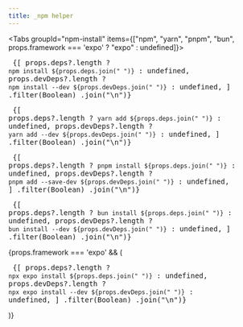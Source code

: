 ```yaml
---
title: _npm helper
---
```



<Tabs groupId="npm-install" items={["npm", "yarn", "pnpm", "bun", props.framework === 'expo' ? "expo" : undefined]}>
  <Tab value="npm">
    <CodeBlock language="bash">
      <Pre>
        {[
          props.deps?.length ? `npm install ${props.deps.join(" ")}` : undefined,
          props.devDeps?.length
            ? `npm install --dev ${props.devDeps.join(" ")}`
            : undefined,
        ]
          .filter(Boolean)
          .join("\n")}
      </Pre>
    </CodeBlock>
  </Tab>
  <Tab value="yarn">
    <CodeBlock language="bash">
      <Pre>
        {[
          props.deps?.length ? `yarn add ${props.deps.join(" ")}` : undefined,
          props.devDeps?.length
            ? `yarn add --dev ${props.devDeps.join(" ")}`
            : undefined,
        ]
          .filter(Boolean)
          .join("\n")}
      </Pre>
    </CodeBlock>
  </Tab>
  <Tab value="pnpm">
    <CodeBlock language="bash">
      <Pre>
        {[
          props.deps?.length ? `pnpm install ${props.deps.join(" ")}` : undefined,
          props.devDeps?.length
            ? `pnpm add --save-dev ${props.devDeps.join(" ")}`
            : undefined,
        ]
          .filter(Boolean)
          .join("\n")}
      </Pre>
    </CodeBlock>
  </Tab>
  <Tab value="bun">
    <CodeBlock language="bash">
      <Pre>
        {[
          props.deps?.length ? `bun install ${props.deps.join(" ")}` : undefined,
          props.devDeps?.length
            ? `bun install --dev ${props.devDeps.join(" ")}`
            : undefined,
        ]
          .filter(Boolean)
          .join("\n")}
      </Pre>
    </CodeBlock>
  </Tab>
  {props.framework === 'expo' && (
    <Tab value="expo" label="Expo">
      <CodeBlock language="bash">
        <Pre>
          {[
            props.deps?.length ? `npx expo install ${props.deps.join(" ")}` : undefined,
            props.devDeps?.length
              ? `npx expo install --dev ${props.devDeps.join(" ")}`
              : undefined,
          ]
            .filter(Boolean)
            .join("\n")}
        </Pre>
      </CodeBlock>
    </Tab>
  )}
</Tabs>